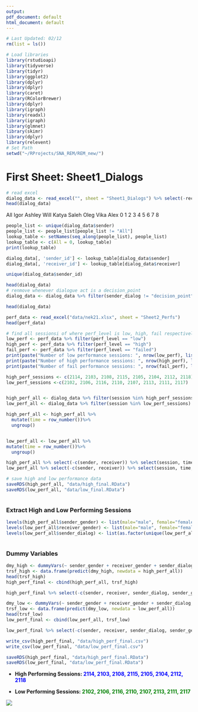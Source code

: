 ```yaml
---
output:
pdf_document: default
html_document: default
---
```


```r
# Last Updated: 02/12
rm(list = ls())

# Load libraries
library(rstudioapi)
library(tidyverse)
library(tidyr)
library(ggplot2)
library(dplyr)
library(dplyr)
library(caret)
library(RColorBrewer)
library(dplyr)
library(igraph)
library(readxl)
library(igraph)
library(glmnet)
library(skimr)
library(dplyr)
library(relevent)
# Set Path
setwd("~/RProjects/SNA_REM/REM_new/")
```

# First Sheet: Sheet1_Dialogs

```r
# read excel
dialog_data <- read_excel("", sheet = "Sheet1_Dialogs") %>% select(-receiver_dialog)
head(dialog_data)
```

All Igor Ashley Will Katya Saleh Oleg Vika Alex 0 1 2 3 4 5 6 7 8

```r
people_list <- unique(dialog_data$sender)
people_list <- people_list[people_list != "All"]
lookup_table <- setNames(seq_along(people_list), people_list)
lookup_table <- c(All = 0, lookup_table)
print(lookup_table)
```

```r
dialog_data[, 'sender_id'] <- lookup_table[dialog_data$sender]
dialog_data[, 'receiver_id'] <- lookup_table[dialog_data$receiver]

unique(dialog_data$sender_id)
```

```r
head(dialog_data)
# renmove whenever dialogue act is a decision_point
dialog_data <- dialog_data %>% filter(sender_dialog != "decision_point")
```

```r
head(dialog_data)
```

```r
perf_data <- read_excel("data/nek21.xlsx", sheet = "Sheet2_Perfs")
head(perf_data)
```

```r
# find all sessionsi of where perf_level is low, high, fail respectively
low_perf <- perf_data %>% filter(perf_level == "low")
high_perf <- perf_data %>% filter(perf_level == "high")
fail_perf <- perf_data %>% filter(perf_level == "failed")
print(paste("Number of low performance sessions: ", nrow(low_perf), list(low_perf$session)))
print(paste("Number of high performance sessions: ", nrow(high_perf), list(high_perf$session)))
print(paste("Number of fail performance sessions: ", nrow(fail_perf), list(fail_perf$session)))
```

```r
high_perf_sessions <- c(2114, 2103, 2108, 2115, 2105, 2104, 2112, 2118)
low_perf_sessions <-c(2102, 2106, 2116, 2110, 2107, 2113, 2111, 2117)


high_perf_all <- dialog_data %>% filter(session %in% high_perf_sessions)
low_perf_all <- dialog_data %>% filter(session %in% low_perf_sessions)

high_perf_all <- high_perf_all %>%
  mutate(time = row_number())%>%
  ungroup() 


low_perf_all <- low_perf_all %>%
mutate(time = row_number())%>%
  ungroup() 

high_perf_all %>% select(-c(sender, receiver)) %>% select(session, time, sender_id, receiver_id, everything()) -> high_perf_all
low_perf_all %>% select(-c(sender, receiver)) %>% select(session, time, sender_id, receiver_id, everything()) -> low_perf_all
```

```r
# save high and low performance data
saveRDS(high_perf_all, "data/high_final.RData")
saveRDS(low_perf_all, "data/low_final.RData")
```

```r
```

### Extract High and Low Performing Sessions

```r

levels(high_perf_all$sender_gender) <- list(male="male", female="female")
levels(low_perf_all$receiver_gender) <- list(male="male", female="female")
levels(low_perf_all$sender_dialog) <- list(as.factor(unique(low_perf_all$sender_dialog)))
```

```r

```

### Dummy Variables

```r
dmy_high <- dummyVars(~ sender_gender + receiver_gender + sender_dialog, sep = ".", data = high_perf_all, levelsOnly = FALSE)
trsf_high <- data.frame(predict(dmy_high, newdata = high_perf_all))
head(trsf_high)
high_perf_final <- cbind(high_perf_all, trsf_high)

high_perf_final %>% select(-c(sender, receiver, sender_dialog, sender_gender, receiver_gender, sender_dialog)) %>% select(session, in_session_event_order, everything()) -> high_perf_final

dmy_low <- dummyVars(~ sender_gender + receiver_gender + sender_dialog, sep = ".", data = low_perf_all, levelsOnly = FALSE)
trsf_low <- data.frame(predict(dmy_low, newdata = low_perf_all))
head(trsf_low)
low_perf_final <- cbind(low_perf_all, trsf_low)

low_perf_final %>% select(-c(sender, receiver, sender_dialog, sender_gender, receiver_gender, sender_dialog)) %>% select(session, in_session_event_order, everything()) -> low_perf_final
```

```r
write_csv(high_perf_final, "data/high_perf_final.csv")
write_csv(low_perf_final, "data/low_perf_final.csv")
```

```r
saveRDS(high_perf_final, "data/high_perf_final.RData")
saveRDS(low_perf_final, "data/low_perf_final.RData")
```

-   **High Performing Sessions: [2114, 2103, 2108, 2115, 2105, 2104, 2112, 2118]{style="color: blue;"}**

-   **Low Performing Sessions: [2102, 2106, 2116, 2110, 2107, 2113, 2111, 2117]{style="color: green;"}**

![](images/clipboard-285892078.png)
